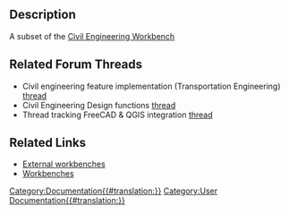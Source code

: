 <languages/>


== Description ==

A subset of the [[Civil Engineering Workbench|Civil Engineering Workbench]]

== Related Forum Threads == 

* Civil engineering feature implementation (Transportation Engineering) [https://forum.freecadweb.org/viewtopic.php?f=8&t=22277 thread]
* Civil Engineering Design functions [https://forum.freecadweb.org/viewtopic.php?f=8&t=6973 thread]
* Thread tracking FreeCAD & QGIS integration [https://forum.freecadweb.org/viewtopic.php?f=8&t=22390 thread]

== Related Links ==

* [[External workbenches|External workbenches]]
* [[Workbenches|Workbenches]]

[[Category:Documentation{{#translation:}}]]
[[Category:User Documentation{{#translation:}}]]
{{clear}}